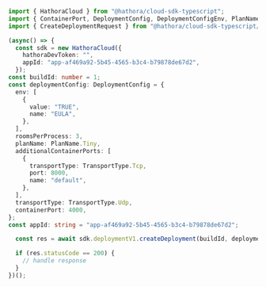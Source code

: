 ```typescript CreateDeployment.ts
import { HathoraCloud } from "@hathora/cloud-sdk-typescript";
import { ContainerPort, DeploymentConfig, DeploymentConfigEnv, PlanName, TransportType } from "@hathora/cloud-sdk-typescript/dist/models/components";
import { CreateDeploymentRequest } from "@hathora/cloud-sdk-typescript/dist/models/operations";

(async() => {
  const sdk = new HathoraCloud({
    hathoraDevToken: "",
    appId: "app-af469a92-5b45-4565-b3c4-b79878de67d2",
  });
const buildId: number = 1;
const deploymentConfig: DeploymentConfig = {
  env: [
    {
      value: "TRUE",
      name: "EULA",
    },
  ],
  roomsPerProcess: 3,
  planName: PlanName.Tiny,
  additionalContainerPorts: [
    {
      transportType: TransportType.Tcp,
      port: 8000,
      name: "default",
    },
  ],
  transportType: TransportType.Udp,
  containerPort: 4000,
};
const appId: string = "app-af469a92-5b45-4565-b3c4-b79878de67d2";

  const res = await sdk.deploymentV1.createDeployment(buildId, deploymentConfig, appId);

  if (res.statusCode == 200) {
    // handle response
  }
})();
```

